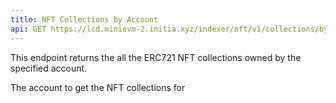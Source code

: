 ```yaml
---
title: NFT Collections by Account
api: GET https://lcd.minievm-2.initia.xyz/indexer/nft/v1/collections/by_account/{account}
---
```


This endpoint returns the all the ERC721 NFT collections owned by the specified account.

<ParamField path="account" type="string" required="true">
  The account to get the NFT collections for
</ParamField>